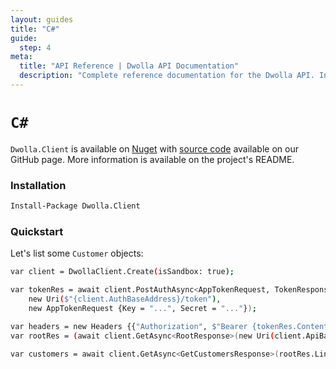 ```yaml
---
layout: guides
title: "C#"
guide:
  step: 4
meta:
  title: "API Reference | Dwolla API Documentation"
  description: "Complete reference documentation for the Dwolla API. Includes resource descriptions, endpoints and methods, parameters, and request and response examples."
---
```


# `C#`

`Dwolla.Client` is available on [Nuget](https://www.nuget.org/packages/Dwolla.Client/) with
[source code](https://github.com/Dwolla/dwolla-v2-csharp) available on our GitHub page. More
information is available on the project's README.

### Installation

```bash
Install-Package Dwolla.Client
```

### Quickstart

Let's list some `Customer` objects:

```bash
var client = DwollaClient.Create(isSandbox: true);

var tokenRes = await client.PostAuthAsync<AppTokenRequest, TokenResponse>(
    new Uri($"{client.AuthBaseAddress}/token"),
    new AppTokenRequest {Key = "...", Secret = "..."});

var headers = new Headers {{"Authorization", $"Bearer {tokenRes.Content.Token}"}};
var rootRes = (await client.GetAsync<RootResponse>(new Uri(client.ApiBaseAddress), headers)).Content;

var customers = await client.GetAsync<GetCustomersResponse>(rootRes.Links["customers"].Href, headers);
```
